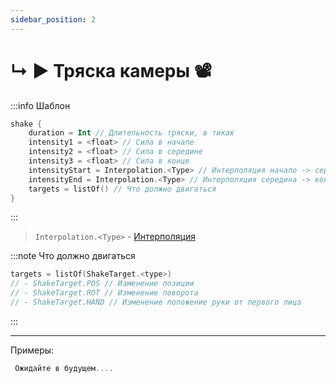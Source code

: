 ```yaml
---
sidebar_position: 2
---
```


# ↳ ▶ Тряска камеры 📽️

:::info Шаблон
```kts
shake {
    duration = Int // Длительность тряски, в тиках
    intensity1 = <float> // Сила в начале
    intensity2 = <float> // Сила в середине
    intensity3 = <float> // Сила в конце
    intensityStart = Interpolation.<Type> // Интерполяция начало -> середина
    intensityEnd = Interpolation.<Type> // Интерполяция середина -> конец
    targets = listOf() // Что должно двигаться
}
```
:::

> `Interpolation.<Type>` - [Интерполяция](../9-Tools/interpolations)

:::note Что должно двигаться
```kts
targets = listOf(ShakeTarget.<type>)
// - ShakeTarget.POS // Изменение позиции
// - ShakeTarget.ROT // Изменение поворота
// - ShakeTarget.HAND // Изменение положение руки от первого лица
```
:::

---

Примеры:
```kts
 Ожидайте в будущем....
```